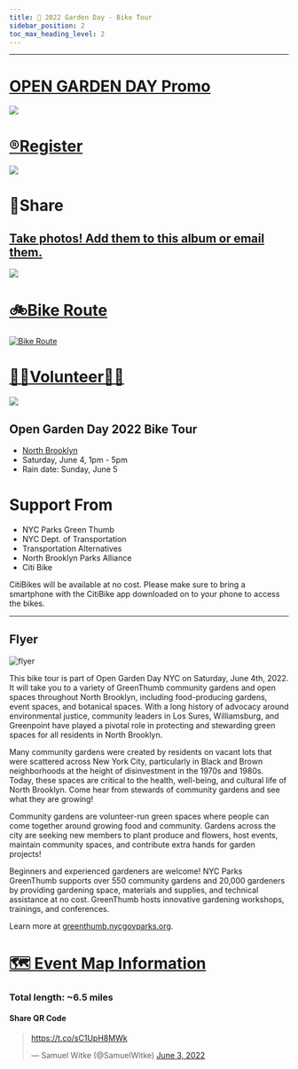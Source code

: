 ```yaml
---
title: 📅 2022 Garden Day - Bike Tour
sidebar_position: 2
toc_max_heading_level: 2
---
```

---

<a href="https://vimeo.com/714145612/b7aff7d198">
  <h1>OPEN GARDEN DAY Promo</h1>
  <img src="https://user-images.githubusercontent.com/22154417/171676356-818dcab8-42d9-4c0e-a5b4-c7a864d6c3b6.png" />
</a>


<a href="https://www.eventbrite.com/e/north-brooklyn-gardens-bike-tour-tickets-329216935717?utm-campaign=social%2Cemail&utm-content=attendeeshare&utm-medium=discovery&utm-source=strongmail&utm-term=listing">
  <h1>®️Register</h1>
  <img src="https://cdn.evbstatic.com/s3-build/453732-rc2022-04-28_16.04-43b83bd/django/images/logos/eb_orange_on_white_1200x630.png" />
</a>

# 🦋Share
## [Take photos! Add them to this album or email them.](https://photos.google.com/share/AF1QipOYZli0nThKMUusttcMtuh7d6BtjWzeel91J6E1OBaNOrFvQDugimJDREgmcYkZWQ?key=N2ZWUk11ZkZYMV81Rk5mVlhLSk9leGZIOVIxSzZn)

<a href="https://www.instagram.com/tv/Cd1LutHuqDM/?igshid=YmMyMTA2M2Y=">
  <img src="https://user-images.githubusercontent.com/22154417/167321394-db3a8830-fd43-46cb-8c4d-8c72c2928f74.gif" />
</a>



# [🚲Bike Route](https://www.google.com/maps/dir/40.7197407,-73.9527372/40.7262849,-73.957547/40.7311599,-73.9592878/Oak+St,+Brooklyn,+NY+11222/Domino+Park/203+S+2nd+St,+Brooklyn,+NY+11211/451+Bedford+Ave,+Brooklyn,+NY+11249/Sunshine+Community+Garden/Powers+Street+Garden/266+Skillman+Ave,+Brooklyn,+NY+11211/@40.7255454,-73.9563424,16.57z/data=!4m52!4m51!1m5!3m4!1m2!1d-73.9573578!2d40.7262791!3s0x89c259423a47ee6d:0x7392460bb6f67f3b!1m0!1m0!1m5!1m1!1s0x89c25941edb7a901:0xa156ad5775286ba8!2m2!1d-73.9572458!2d40.7277625!1m5!1m1!1s0x89c25941934bb85f:0x486aa5dc8e5c1416!2m2!1d-73.967851!2d40.7148803!1m5!1m1!1s0x89c2595ffe01a095:0xaa2f7d03ffd1b890!2m2!1d-73.959448!2d40.712489!1m5!1m1!1s0x89c25bdc1ef770cb:0x7e563a27a596cec0!2m2!1d-73.9640274!2d40.7077706!1m5!1m1!1s0x89c25bfc777738d3:0xbc266755fc2cce1d!2m2!1d-73.9440187!2d40.705274!1m5!1m1!1s0x89c25954449f5bf7:0xbd7f445ad60ec4ea!2m2!1d-73.939702!2d40.7126925!1m5!1m1!1s0x89c25953b8e70ba7:0x65d1415c732b5925!2m2!1d-73.940299!2d40.7162142!3e1)
[![Bike Route](https://media2.giphy.com/media/QtvEouZBOE8nPn7yFx/giphy.gif?cid=6c09b9529wfor2ostoyw1re3m80eb3h5m0auynnu2clgvggw&rid=giphy.gif&ct=s)](https://www.google.com/maps/dir/40.7197407,-73.9527372/40.7262849,-73.957547/40.7311599,-73.9592878/Oak+St,+Brooklyn,+NY+11222/Domino+Park/203+S+2nd+St,+Brooklyn,+NY+11211/451+Bedford+Ave,+Brooklyn,+NY+11249/Sunshine+Community+Garden/Powers+Street+Garden/266+Skillman+Ave,+Brooklyn,+NY+11211/@40.7255454,-73.9563424,16.57z/data=!4m52!4m51!1m5!3m4!1m2!1d-73.9573578!2d40.7262791!3s0x89c259423a47ee6d:0x7392460bb6f67f3b!1m0!1m0!1m5!1m1!1s0x89c25941edb7a901:0xa156ad5775286ba8!2m2!1d-73.9572458!2d40.7277625!1m5!1m1!1s0x89c25941934bb85f:0x486aa5dc8e5c1416!2m2!1d-73.967851!2d40.7148803!1m5!1m1!1s0x89c2595ffe01a095:0xaa2f7d03ffd1b890!2m2!1d-73.959448!2d40.712489!1m5!1m1!1s0x89c25bdc1ef770cb:0x7e563a27a596cec0!2m2!1d-73.9640274!2d40.7077706!1m5!1m1!1s0x89c25bfc777738d3:0xbc266755fc2cce1d!2m2!1d-73.9440187!2d40.705274!1m5!1m1!1s0x89c25954449f5bf7:0xbd7f445ad60ec4ea!2m2!1d-73.939702!2d40.7126925!1m5!1m1!1s0x89c25953b8e70ba7:0x65d1415c732b5925!2m2!1d-73.940299!2d40.7162142!3e1)


<a href="https://docs.google.com/forms/d/e/1FAIpQLSdQ-snNHZb4ZTh91L8HphNQACxAugeP7M4AAw7EDNJX0X6Agw/viewform">
  <h1>👨‍🌾Volunteer👩‍🌾</h1>
  <img src="https://encrypted-tbn0.gstatic.com/images?q=tbn:ANd9GcQFisqjdyqJcIIYMrO0M6coGM2mrWhmMBwHWA&usqp=CAU" />
</a>


## Open Garden Day 2022 Bike Tour

- [North Brooklyn](https://communityprofiles.planning.nyc.gov/brooklyn/1)
- Saturday, June 4, 1pm - 5pm
- Rain date: Sunday, June 5

# Support From

- NYC Parks Green Thumb
- NYC Dept. of Transportation
- Transportation Alternatives
- North Brooklyn Parks Alliance
- Citi Bike

CitiBikes will be available at no cost.
Please make sure to bring a smartphone with the CitiBike app downloaded on to your phone to access the bikes.

---

## Flyer

![flyer](https://user-images.githubusercontent.com/22154417/170110854-f63d2a93-a117-4ed0-bdcd-0bd9f0347c12.png)

This bike tour is part of Open Garden Day NYC on Saturday, June 4th, 2022.
It will take you to a variety of GreenThumb community gardens and open spaces throughout North Brooklyn, including food-producing gardens, event spaces, and botanical spaces. With a long history of advocacy around environmental justice, community leaders in Los Sures, Williamsburg, and
Greenpoint have played a pivotal role in protecting and stewarding green spaces for all residents in North Brooklyn.

Many community gardens were created by residents on vacant lots that were scattered across New York City, particularly in Black and Brown neighborhoods at the height of disinvestment in the 1970s and 1980s. Today, these spaces are critical to the health, well-being, and cultural life of North Brooklyn. Come hear from stewards of community gardens and see what they are growing!

Community gardens are volunteer-run green spaces where people can come together around growing food and community. Gardens across the city are seeking new members to plant produce and flowers, host events, maintain community spaces, and contribute extra hands for garden projects!

Beginners and experienced gardeners are welcome!
NYC Parks GreenThumb supports over 550 community gardens and 20,000 gardeners by providing gardening space, materials and supplies, and technical assistance at no cost. GreenThumb hosts innovative gardening workshops, trainings, and conferences.

Learn more at [greenthumb.nycgovparks.org](https://greenthumb.nycgovparks.org/).

# [🗺️ Event Map Information](./Map.mdx)

### Total length: ~6.5 miles
#### Share QR Code
<div>
<blockquote class="twitter-tweet"><p lang="und" dir="ltr"><a href="https://t.co/sC1UpH8MWk">https://t.co/sC1UpH8MWk</a></p>&mdash; Samuel Witke (@SamuelWitke) <a href="https://twitter.com/SamuelWitke/status/1532549554029174792?ref_src=twsrc%5Etfw">June 3, 2022</a></blockquote> <script async src="https://platform.twitter.com/widgets.js" charset="utf-8"></script>
</div>

